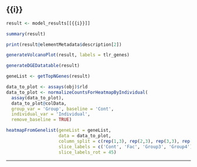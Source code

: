 <!-- ## call the script with knitr::knit_expand in a formatfile to dynamically render chunks -->
<!-- out <- NULL -->
<!-- for (celltype in celltypes) { -->
<!--     out = c(out, knitr::knit_expand(text = chunk_text, celltype = celltype)) -->
<!-- } -->

<!-- cat(knit_child(text = out, quiet = TRUE), sep = '\n') -->

## {{i}}

```r
result <- model_results[[{{i}}]]
```


```r
summary(result)
```

```r
print(result@elementMetadata$description[2])
```
  
```r
generateVolcanoPlot(result, labels = tlr_genes)
```

```r
generateDGEDatatable(result)
```

```r
geneList <- getTopNGenes(result)

data_to_plot <- assays(obj)$rld
data_to_plot <- normalizeCountsForHeatmapByIndividual(
  assay(data_to_plot),
  data_to_plot@colData,
  group_var = 'Group', baseline = 'Cont', 
  individual_var = 'Individual',
  remove_baseline = TRUE)

heatmapFromGenelist(geneList = geneList, 
                    data = data_to_plot,
                    column_split = c(rep(1,3), rep(2,3), rep(3,3), rep(4,3)),
                    slice_labels = c('Cont', 'Fac', 'Group3', 'Group4'),
                    slice_labels_rot = 45)
```

***
